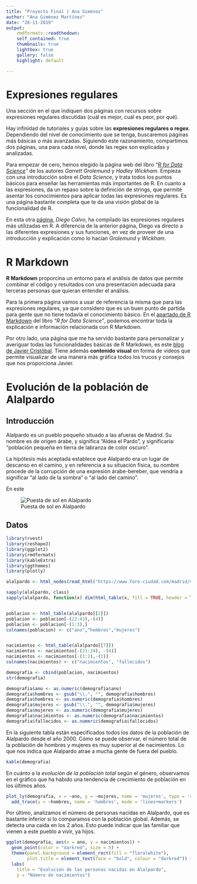 ```yaml
---
title: "Proyecto Final | Ana Giménez"
author: "Ana Giménez Martínez"
date: "28-11-2019"
output: 
    rmdformats::readthedown:
    self_contained: true
    thumbnails: true
    lightbox: true
    gallery: false
    highlight: default

---
```


# Expresiones regulares


Una sección en el que indiquen dos páginas con recursos sobre expresiones regulares discutidas (cuál es mejor, cuál es peor, por qué).


Hay infinidad de tutoriales y guías sobre las **expresiones regulares o regex**. Dependiendo del nivel de conocimiento que se tenga, buscaremos páginas más básicas o más avanzadas. Siguiendo este razonamiento, compartimos dos páginas, una para cada nivel, donde las regex son explicadas y analizadas.

Para empezar de cero, hemos elegido la página web del libro *"[R for Data Science](https://r4ds.had.co.nz/strings.html)"* de los autores *Garrett Grolemund* y *Hadley Wickham*. Empieza con una introducción sobre el *Data Science*, y trata todos los puntos básicos para enseñar las herramientas más importantes de R. En cuanto a las expresiones, da un repaso sobre la definición de strings, que permité asentar los conocimientos para aplicar todas las expresiones regulares. Es una página bastante completa que te da una visión global de la funcionalidad de R.

En esta otra [página](http://www.diegocalvo.es/expresiones-regulares-en-r/), *Diego Calvo*, ha compilado las expresiones regulares más utilizadas en R. A diferencia de la anterior página, Diego va directo a las diferentes expresiones y sus funciones, en vez de proveer de una introducción y explicación como lo hacían *Grolemund* y *Wickham*.


# R Markdown

**R Markdown** proporcina un entorno para el análisis de datos que permite combinar el código y resultados con una presentación adecuada para terceras personas que quieran entender el análisis.

Para la primera página vamos a usar de referencia la misma que para las expresiones regulares, ya que considero que es un buen punto de partida para gente que no tiene todavía el conocimiento básico. En el [apartado de R Markdown](https://r4ds.had.co.nz/r-markdown.html) del libro *"R for Data Science"*, podemos encontrar toda la explicación e información relacionada con R Markdown.

Por otro lado, una página que me ha servido bastante para personalizar y averiguar todas las funcionalidades básicas de R Markdown, es este [blog de Javier Cristóbal](https://markdown.es/sintaxis-markdown/). Tiene además **contenido visual** en forma de videos que permite visualizar de una manera más gráfica todos los trucos y consejos que nos proporciona Javier.


# Evolución de la población de Alalpardo

## Introducción

Alalpardo es un pueblo pequeño situado a las afueras de Madrid. Su nombre es de origen árabe, y significa "Aldea el Pardo", y significaría: "población pequeña en tierra de labranza de color oscuro".

La hipótesis más aceptada establece que Alalpardo era un lugar de descanso en el camino, y en referencia a su situación física, su nombre procede de la corrupción de una expresión árabe-bereber, que vendría a significar “al lado de la sombra” o “al lado del camino”.

En este 

![Puesta de sol en Alalpardo](http://valdeolmos-alalpardo.org/wp-content/uploads/IMG-20151003-WA0000.jpg)

## Datos

```r

library(rvest)
library(reshape2)
library(ggplot2)
library(rmdformats)
library(kableExtra)
library(ggthemes)
library(plotly)

```

```r
alalpardo <- html_nodes(read_html("https://www.foro-ciudad.com/madrid/valdeolmos-alalpardo/habitantes.html"), "table") #Extrae las tablas

sapply(alalpardo, class)
sapply(alalpardo, function(x) dim(html_table(x, fill = TRUE, header = TRUE))) #Analizamos la tabla


poblacion <- html_table(alalpardo[[2]])
poblacion <- poblacion[-(22:43),-(4)]
poblacion <- poblacion[-(1:3),]
colnames(poblacion) <- c("ano","hombres","mujeres")


nacimientos <- html_table(alalpardo[[7]])
nacimientos <- nacimientos[-(21:24), -(4)]
nacimientos <- nacimientos[-(1:2),-(1)]
colnames(nacimientos) <- c("nacimientos", "fallecidos")

demografia <- cbind(poblacion, nacimientos)
str(demografia)

demografia$ano <- as.numeric(demografia$ano)
demografia$hombres <- gsub("\\.", "", demografia$hombres)
demografia$hombres <- as.numeric(demografia$hombres)
demografia$mujeres <- gsub("\\.", "", demografia$mujeres)
demografia$mujeres <- as.numeric(demografia$mujeres)
demografia$nacimientos <- as.numeric(demografia$nacimientos)
demografia$fallecidos <- as.numeric(demografia$fallecidos)

```

En la siguiente tabla están especificados todos los datos de la población de Alalpardo desde el año 2000. Cómo se puede observar, el número total de la población de hombres y mujeres es muy superior al de nacimientos. Lo que nos indica que Alalpardo atrae a mucha gente de fuera del pueblo. 

```r

kable(demografia)

```

En cuánto a la *evolución de la población total* según el género, observamos en el gráfico que ha habido una tendencia de crecimiento de población en los últimos años.

```r

plot_ly(demografia, x = ~ano, y = ~mujeres, name = 'mujeres', type = 'scatter', mode = 'lines+markers') %>%
  add_trace(y = ~hombres, name = 'hombres', mode = 'lines+markers')

```

Por último, analizamos el número de personas nacidas en Alalpardo, que es bastante inferior si lo comparamos con la población global. Además, se detecta una caída en los 2 años. Esto puede indicar que las familiar que vienen a este pueblo a vivir, ya hijos.


```r

ggplot(demografia, aes(x = ano, y = nacimientos)) +
  geom_point(color = "darkred", size = 5) + 
  theme(panel.background = element_rect(fill = "floralwhite"),
        plot.title = element_text(face = "bold", colour = "darkred")) +
  labs(
    title = "Evolución de las personas nacidas en Alalpardo",
    y = "Número de nacimientos")

```
